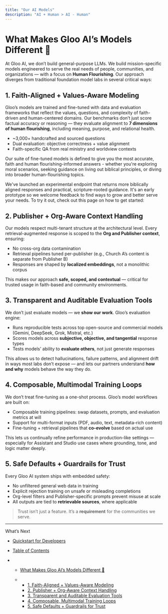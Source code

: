 ```yaml
---
title: "Our AI Models"
description: "AI + Human > AI - Human"
---
```


# What Makes Gloo AI’s Models Different 🤨

At Gloo AI, we don’t build general-purpose LLMs. We build mission-specific models engineered to serve the real needs of people, communities, and organizations — with a focus on **Human Flourishing**. Our approach diverges from traditional foundation model labs in several critical ways:

## 1. Faith-Aligned + Values-Aware Modeling

Gloo’s models are trained and fine-tuned with data and evaluation frameworks that reflect the values, questions, and complexity of faith-driven and human-centered domains. Our benchmarks don’t just score factual accuracy or reasoning — they evaluate alignment to **7 dimensions of human flourishing**, including meaning, purpose, and relational health.

* \~3,000+ handcrafted and sourced questions
* Dual evaluation: objective correctness + value alignment
* Faith-specific QA from real ministry and worldview contexts

Our suite of fine-tuned models is defined to give you the most accurate, faith and human flourishing-informed answers - whether you're exploring moral scenarios, seeking guidance on living out biblical principles, or diving into broader human-flourishing topics.

We've launched an experimental endpoint that returns more biblically aligned responses and practical, scripture-rooted guidance. It's an early prototype so we welcome feedback to find ways to grow and better serve your needs. To try it out, check out this page on how to get started:

## 2. Publisher + Org-Aware Context Handling

Our models respect multi-tenant structure at the architectural level. Every retrieval-augmented response is scoped to the **Org and Publisher context**, ensuring:

* No cross-org data contamination
* Retrieval pipelines tuned per-publisher (e.g., Church A’s content is separate from Publisher B)
* Responses are shaped by **localized embeddings**, not a monolithic corpus

This makes our approach **safe, scoped, and contextual** — critical for trusted usage in faith-based and community environments.

## 3. Transparent and Auditable Evaluation Tools

We don’t just evaluate models — we **show our work**. Gloo’s evaluation engine:

* Runs reproducible tests across top open-source and commercial models (Gemini, DeepSeek, Grok, Mistral, etc.)
* Scores models across **subjective, objective, and tangential** response types
* Tests models’ ability to **evaluate others**, not just generate responses

This allows us to detect hallucinations, failure patterns, and alignment drift in ways most labs don’t expose — and lets our partners understand **how and why** models behave the way they do.

## 4. Composable, Multimodal Training Loops

We don’t treat fine-tuning as a one-shot process. Gloo’s model workflows are built on:

* Composable training pipelines: swap datasets, prompts, and evaluation metrics at will
* Support for multi-format inputs (PDF, audio, text, metadata-rich content)
* Fine-tuning + retrieval pipelines that **co-evolve** based on actual use

This lets us continually refine performance in production-like settings — especially for Assistant and Studio use cases where grounding, tone, and logic matter deeply.

## 5. Safe Defaults + Guardrails for Trust

Every Gloo AI system ships with embedded safety:

* No unfiltered general web data in training
* Explicit rejection training on unsafe or misleading completions
* Org-level filters and Publisher-specific prompts prevent misuse at scale
* All outputs are tied to **retrievable sources**, where applicable

> Trust isn’t just a feature. It’s a **requirement** for the communities we serve.

***

What’s Next

* [Quickstart for Developers](/docs/quickstart-for-developers)

* [Table of Contents](#)

* * [What Makes Gloo AI’s Models Different 🤨](#what-makes-gloo-ais-models-different-)

  * * [1. Faith-Aligned + Values-Aware Modeling](#1-faith-aligned--values-aware-modeling)
    * [2. Publisher + Org-Aware Context Handling](#2-publisher--org-aware-context-handling)
    * [3. Transparent and Auditable Evaluation Tools](#3-transparent-and-auditable-evaluation-tools)
    * [4. Composable, Multimodal Training Loops](#4-composable-multimodal-training-loops)
    * [5. Safe Defaults + Guardrails for Trust](#5-safe-defaults--guardrails-for-trust)
